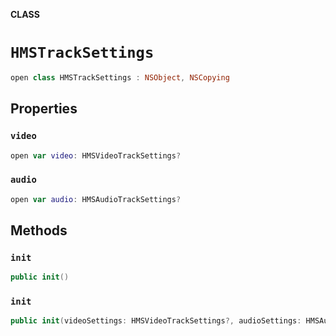 **CLASS**

# `HMSTrackSettings`

```swift
open class HMSTrackSettings : NSObject, NSCopying
```

## Properties
### `video`

```swift
open var video: HMSVideoTrackSettings?
```

### `audio`

```swift
open var audio: HMSAudioTrackSettings?
```

## Methods
### `init`

```swift
public init()
```

### `init`

```swift
public init(videoSettings: HMSVideoTrackSettings?, audioSettings: HMSAudioTrackSettings?)ckDescription: String?)
```
